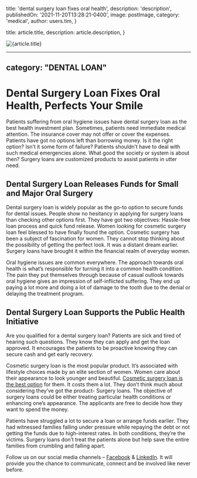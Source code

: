 
  title: 'dental surgery loan fixes oral health',
  description: 'description',
  publishedOn: '2021-11-20T13:28:21-0400',
  image: postImage,
  category: 'medical',
  author: users.tim,
}

  title: article.title,
  description: article.description,
}


<Image src={postImage} alt={article.title} />

---
category: "DENTAL LOAN"
---

# Dental Surgery Loan Fixes Oral Health, Perfects Your Smile

Patients suffering from oral hygiene issues have dental surgery loan as the best health investment plan. Sometimes, patients need immediate medical attention. The insurance cover may not offer or cover the expenses. Patients have got no options left than borrowing money. Is it the right option? Isn’t it some form of failure? Patients shouldn’t have to deal with such medical emergencies alone. What good the society or system is about then? Surgery loans are customized products to assist patients in utter need.

## Dental Surgery Loan Releases Funds for Small and Major Oral Surgery

Dental surgery loan is widely popular as the go-to option to secure funds for dental issues. People show no hesitancy in applying for surgery loans than checking other options first. They have got two objectives: Hassle-free loan process and quick fund release. Women looking for cosmetic surgery loan feel blessed to have finally found the option. Cosmetic surgery has been a subject of fascination for women. They cannot stop thinking about the possibility of getting the perfect look. It was a distant dream earlier. Surgery loans have brought it within the financial realm of everyday women.

Oral hygiene issues are common everywhere. The approach towards oral health is what’s responsible for turning it into a common health condition. The pain they put themselves through because of casual outlook towards oral hygiene gives an impression of self-inflicted suffering. They end up paying a lot more and doing a lot of damage to the tooth due to the denial or delaying the treatment program.

## Dental Surgery Loan Supports the Public Health Initiative

Are you qualified for a dental surgery loan? Patients are sick and tired of hearing such questions. They know they can apply and get the loan approved. It encourages the patients to be proactive knowing they can secure cash and get early recovery.

Cosmetic surgery loan is the most popular product. It’s associated with lifestyle choices made by an elite section of women. Women care about their appearance to look younger and beautiful. [Cosmetic surgery loan is the best option](https://totalifestyle.tumblr.com/post/186952405581/cosmetic-surgery-loan-various-other-ways-to) for them. It costs them a lot. They don’t think much about considering they’ve got the product- Surgery loans. The objective of surgery loans could be either treating particular health conditions or enhancing one’s appearance. The applicants are free to decide how they want to spend the money.

Patients have struggled a lot to secure a loan or arrange funds earlier. They had witnessed families falling under pressure while repaying the debt or not getting the funds due to high-interest rates. In both conditions, they’re the victims. Surgery loans don’t treat the patients alone but help save the entire families from crumbling and falling apart.

Follow us on our social media channels – [Facebook](https://www.facebook.com/totallifestylecredit/) & [LinkedIn](https://www.linkedin.com/company/tlc-total-lifestyle-credit/). It will provide you the chance to communicate, connect and be involved like never before.
